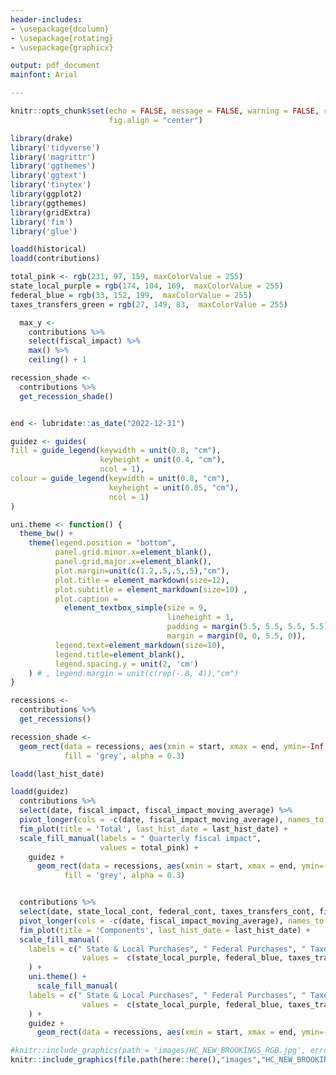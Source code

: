 ```yaml
---
header-includes:
- \usepackage{dcolumn}
- \usepackage{rotating}
- \usepackage{graphicx}

output: pdf_document
mainfont: Arial 

---
```

\pagenumbering{gobble}

```r
knitr::opts_chunk$set(echo = FALSE, message = FALSE, warning = FALSE, results = 'asis',
                      fig.align = "center")

```

```r
library(drake)
library('tidyverse')
library('magrittr')
library('ggthemes')
library('ggtext')
library('tinytex')
library(ggplot2)
library(ggthemes)
library(gridExtra)
library('fim')
library('glue')
```

```r
loadd(historical)
loadd(contributions)
```

```r
total_pink <- rgb(231, 97, 159, maxColorValue = 255)
state_local_purple = rgb(174, 104, 169,  maxColorValue = 255)
federal_blue = rgb(33, 152, 199,  maxColorValue = 255)
taxes_transfers_green = rgb(27, 149, 83,  maxColorValue = 255)

  max_y <-
    contributions %>%
    select(fiscal_impact) %>%
    max() %>%
    ceiling() + 1

recession_shade <- 
  contributions %>%
  get_recession_shade()


end <- lubridate::as_date("2022-12-31")

guidez <- guides(
fill = guide_legend(keywidth = unit(0.8, "cm"),
                    keyheight = unit(0.4, "cm"), 
                    ncol = 1),
colour = guide_legend(keywidth = unit(0.8, "cm"),
                      keyheight = unit(0.05, "cm"), 
                      ncol = 1)
)


```

```r
uni.theme <- function() {
  theme_bw() +
    theme(legend.position = "bottom", 
          panel.grid.minor.x=element_blank(),
          panel.grid.major.x=element_blank(),
          plot.margin=unit(c(1.2,.5,.5,.5),"cm"),
          plot.title = element_markdown(size=12),
          plot.subtitle = element_markdown(size=10) , 
          plot.caption = 
            element_textbox_simple(size = 9,
                                   lineheight = 1,
                                   padding = margin(5.5, 5.5, 5.5, 5.5),
                                   margin = margin(0, 0, 5.5, 0)),
          legend.text=element_markdown(size=10), 
          legend.title=element_blank(),
          legend.spacing.y = unit(2, 'cm')
    ) # , legend.margin = unit(c(rep(-.8, 4)),"cm")
}

```

```r
recessions <-
  contributions %>%
  get_recessions()

recession_shade <-
  geom_rect(data = recessions, aes(xmin = start, xmax = end, ymin=-Inf, ymax=+Inf),
            fill = 'grey', alpha = 0.3)
```


```r
loadd(last_hist_date)

loadd(guidez)
  contributions %>%
  select(date, fiscal_impact, fiscal_impact_moving_average) %>%
  pivot_longer(cols = -c(date, fiscal_impact_moving_average), names_to = 'variable') %>%
  fim_plot(title = 'Total', last_hist_date = last_hist_date) +
  scale_fill_manual(labels = " Quarterly fiscal impact",
                    values = total_pink) +
    guidez +
      geom_rect(data = recessions, aes(xmin = start, xmax = end, ymin=-Inf, ymax=+Inf),
            fill = 'grey', alpha = 0.3)



```
```r
  contributions %>%
  select(date, state_local_cont, federal_cont, taxes_transfers_cont, fiscal_impact_moving_average) %>%
  pivot_longer(cols = -c(date, fiscal_impact_moving_average), names_to = 'variable') %>%
  fim_plot(title = 'Components', last_hist_date = last_hist_date) +
  scale_fill_manual(
    labels = c(" State & Local Purchases", " Federal Purchases", " Taxes, Transfers, & Subsidies"),
                values =  c(state_local_purple, federal_blue, taxes_transfers_green)
    ) +
    uni.theme() +
      scale_fill_manual(
    labels = c(" State & Local Purchases", " Federal Purchases", " Taxes, Transfers, & Subsidies"),
                values =  c(state_local_purple, federal_blue, taxes_transfers_green)
    ) +
    guidez +
      geom_rect(data = recessions, aes(xmin = start, xmax = end, ymin=-Inf, ymax=+Inf), fill = 'grey', alpha = 0.3)
```

```r
#knitr::include_graphics(path = 'images/HC_NEW_BROOKINGS_RGB.jpg', error = FALSE)
knitr::include_graphics(file.path(here::here(),"images","HC_NEW_BROOKINGS_RGB.jpg"))
```